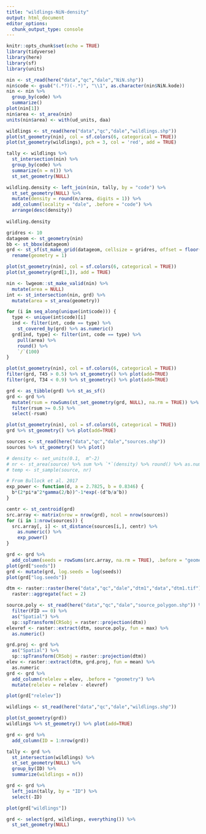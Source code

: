 ```yaml
---
title: "wildlings-NiN-density"
output: html_document
editor_options: 
  chunk_output_type: console
---
```


```r
knitr::opts_chunk$set(echo = TRUE)
library(tidyverse)
library(here)
library(sf)
library(units)
```

```r
nin <- st_read(here("data","qc","dale","NiN.shp"))
nin$code <- gsub("(.*?)(-.*)", "\\1", as.character(nin$NiN.kode)) 
nin <- nin %>% 
  group_by(code) %>% 
  summarize()
plot(nin[1])
nin$area <- st_area(nin)
units(nin$area) <- with(ud_units, daa)

wildlings <- st_read(here("data","qc","dale","wildlings.shp"))
plot(st_geometry(nin), col = sf.colors(6, categorical = TRUE))
plot(st_geometry(wildlings), pch = 3, col = 'red', add = TRUE)

tally <- wildlings %>% 
  st_intersection(nin) %>% 
  group_by(code) %>% 
  summarize(n = n()) %>% 
  st_set_geometry(NULL)

wildling.density <- left_join(nin, tally, by = "code") %>% 
  st_set_geometry(NULL) %>% 
  mutate(density = round(n/area, digits = 1)) %>% 
  add_column(locality = "dale", .before = "code") %>% 
  arrange(desc(density))
  
wildling.density
```

```r
gridres <- 10
datageom <- st_geometry(nin) 
bb <- st_bbox(datageom)
grd <- st_sf(st_make_grid(datageom, cellsize = gridres, offset = floor(bb[c("xmin", "ymin")]))) %>% 
  rename(geometry = 1) 

plot(st_geometry(nin), col = sf.colors(6, categorical = TRUE))
plot(st_geometry(grd[1,]), add = TRUE)

nin <- lwgeom::st_make_valid(nin) %>% 
  mutate(area = NULL)
int <- st_intersection(nin, grd) %>% 
  mutate(area = st_area(geometry))

for (i in seq_along(unique(int$code))) {
  type <- unique(int$code)[i]
  ind <- filter(int, code == type) %>%
    st_covered_by(grd) %>% as.numeric()
  grd[ind, type] <- filter(int, code == type) %>% 
    pull(area) %>% 
    round() %>%
    `/`(100)
}

plot(st_geometry(nin), col = sf.colors(6, categorical = TRUE))
filter(grd, T45 > 0.5) %>% st_geometry() %>% plot(add=TRUE)
filter(grd, T34 < 0.9) %>% st_geometry() %>% plot(add=TRUE)

grd <- as_tibble(grd) %>% st_as_sf()
grd <- grd %>% 
  mutate(rsum = rowSums(st_set_geometry(grd, NULL), na.rm = TRUE)) %>% 
  filter(rsum >= 0.5) %>% 
  select(-rsum)

plot(st_geometry(nin), col = sf.colors(6, categorical = TRUE))
grd %>% st_geometry() %>% plot(add=TRUE)
```

```r
sources <- st_read(here("data","qc","dale","sources.shp"))
sources %>% st_geometry() %>% plot()

# density <- set_units(0.1,  m^-2)
# nr <- st_area(source) %>% sum %>% `*`(density) %>% round() %>% as.numeric
# temp <- st_sample(source, nr)

# From Bullock et al. 2017
exp_power <- function(d, a = 2.7825, b = 0.8346) {
  b*(2*pi*a^2*gamma(2/b))^-1*exp(-(d^b/a^b))
}

centr <- st_centroid(grd)
src.array <- matrix(nrow = nrow(grd), ncol = nrow(sources))
for (i in 1:nrow(sources)) {
  src.array[, i] <- st_distance(sources[i,], centr) %>% 
    as.numeric() %>% 
    exp_power()
}

grd <- grd %>% 
  add_column(seeds = rowSums(src.array, na.rm = TRUE), .before = "geometry")
plot(grd["seeds"])
grd <- mutate(grd, log.seeds = log(seeds))
plot(grd["log.seeds"])
```

```r
dtm <- raster::raster(here("data","qc","dale","dtm1","data","dtm1.tif")) %>% 
  raster::aggregate(fact = 2)

source.poly <- st_read(here("data","qc","dale","source_polygon.shp")) %>% 
  filter(FID == 0) %>% 
  as("Spatial") %>% 
  sp::spTransform(CRSobj = raster::projection(dtm))
elevref <- raster::extract(dtm, source.poly, fun = max) %>% 
  as.numeric()

grd.proj <- grd %>% 
  as("Spatial") %>%   
  sp::spTransform(CRSobj = raster::projection(dtm))
elev <- raster::extract(dtm, grd.proj, fun = mean) %>% 
  as.numeric
grd <- grd %>% 
  add_column(relelev = elev, .before = "geometry") %>% 
  mutate(relelev = relelev - elevref)

plot(grd["relelev"])
```

```r
wildlings <- st_read(here("data","qc","dale","wildlings.shp"))

plot(st_geometry(grd))
wildlings %>% st_geometry() %>% plot(add=TRUE)

grd <- grd %>% 
  add_column(ID = 1:nrow(grd))

tally <- grd %>% 
  st_intersection(wildlings) %>% 
  st_set_geometry(NULL) %>% 
  group_by(ID) %>% 
  summarize(wildlings = n())

grd <- grd %>% 
  left_join(tally, by = "ID") %>% 
  select(-ID)

plot(grd["wildlings"])

grd <- select(grd, wildlings, everything()) %>% 
  st_set_geometry(NULL)
```


